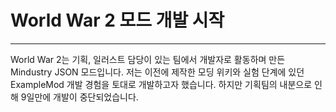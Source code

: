 # World War 2 모드 개발 시작

---

World War 2는 기획, 일러스트 담당이 있는 팀에서 개발자로 활동하며 만든
Mindustry JSON 모드입니다.
저는 이전에 제작한 모딩 위키와 실험 단계에 있던 ExampleMod 개발 경험을
토대로 개발하고자 했습니다.
하지만 기획팀의 내분으로 인해 9일만에 개발이 중단되었습니다.

<RepoCard repository="WorldWar2" />
